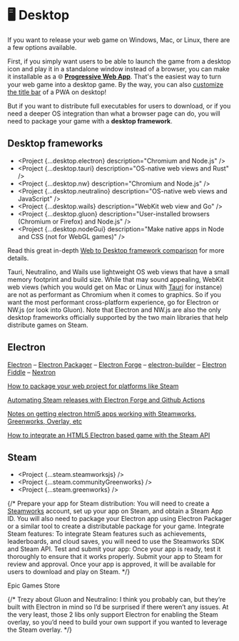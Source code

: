 
# 🖥 Desktop

If you want to release your web game on Windows, Mac, or Linux, there are a few options available.

First, if you simply want users to be able to launch the game from a desktop icon and play it in a standalone window instead of a browser, you can make it installable as a 🌐 [**Progressive Web App**](/publishing/pwa). That's the easiest way to turn your web game into a desktop game. By the way, you can also [customize the title bar](https://learn.microsoft.com/en-us/microsoft-edge/progressive-web-apps-chromium/how-to/window-controls-overlay) of a PWA on desktop!

But if you want to distribute full executables for users to download, or if you need a deeper OS integration than what a browser page can do, you will need to package your game with a **desktop framework**.

## Desktop frameworks

- <Project {...desktop.electron} description="Chromium and Node.js" />
- <Project {...desktop.tauri} description="OS-native web views and Rust" />
- <Project {...desktop.nw} description="Chromium and Node.js" />
- <Project {...desktop.neutralino} description="OS-native web views and JavaScript" />
- <Project {...desktop.wails} description="WebKit web view and Go" />
- <Project
    {...desktop.gluon}
    description="User-installed browsers (Chromium or Firefox) and Node.js"
  />
- <Project
    {...desktop.nodeGui}
    description="Make native apps in Node and CSS (not for WebGL games)"
  />

Read this great in-depth [Web to Desktop framework comparison](https://github.com/Elanis/web-to-desktop-framework-comparison) for more details.

Tauri, Neutralino, and Wails use lightweight OS web views that have a small memory footprint and build size. While that may sound appealing, WebKit web views (which you would get on Mac or Linux with [Tauri](https://tauri.app/v1/references/webview-versions/) for instance) are not as performant as Chromium when it comes to graphics. So if you want the most performant cross-platform experience, go for Electron or NW.js (or look into Gluon). Note that Electron and NW.js are also the only desktop frameworks officially supported by the two main libraries that help distribute games on Steam.

## Electron

<Todo>

[Electron](https://www.electronjs.org/) – [Electron Packager](https://github.com/electron/electron-packager) – [Electron Forge](https://www.electronforge.io/) – [electron-builder](https://www.electron.build/) – [Electron Fiddle](https://www.electronjs.org/fiddle) – [Nextron](https://github.com/saltyshiomix/nextron)

[How to package your web project for platforms like Steam](https://codepen.io/punkydrewster713/post/package-web-project-for-steam)

[Automating Steam releases with Electron Forge and Github Actions](https://trashmoon.com/blog/2022/automating-steam-releases-for-html-games-with-electron-forge-and-github-actions/)

[Notes on getting electron html5 apps working with Steamworks, Greenworks, Overlay, etc](https://github.com/JamesMoulang/electron-steam-notes)

[How to integrate an HTML5 Electron based game with the Steam API](https://liana.one/integrate-electron-steam-api-steamworks)

</Todo>

## Steam

- <Project {...steam.steamworksjs} />
- <Project {...steam.communityGreenworks} />
- <Project {...steam.greenworks} />

{/* Prepare your app for Steam distribution: You will need to create a [Steamworks](https://partner.steamgames.com/) account, set up your app on Steam, and obtain a Steam App ID. You will also need to package your Electron app using Electron Packager or a similar tool to create a distributable package for your game. Integrate Steam features: To integrate Steam features such as achievements, leaderboards, and cloud saves, you will need to use the Steamworks SDK and Steam API. Test and submit your app: Once your app is ready, test it thoroughly to ensure that it works properly. Submit your app to Steam for review and approval. Once your app is approved, it will be available for users to download and play on Steam. */}

<Todo>

Epic Games Store

</Todo>

{/* Trezy about Gluon and Neutralino: I think you probably can, but they’re built with Electron in mind so I’d be surprised if there weren’t any issues. At the very least, those 2 libs only support Electron for enabling the Steam overlay, so you’d need to build your own support if you wanted to leverage the Steam overlay. */}
